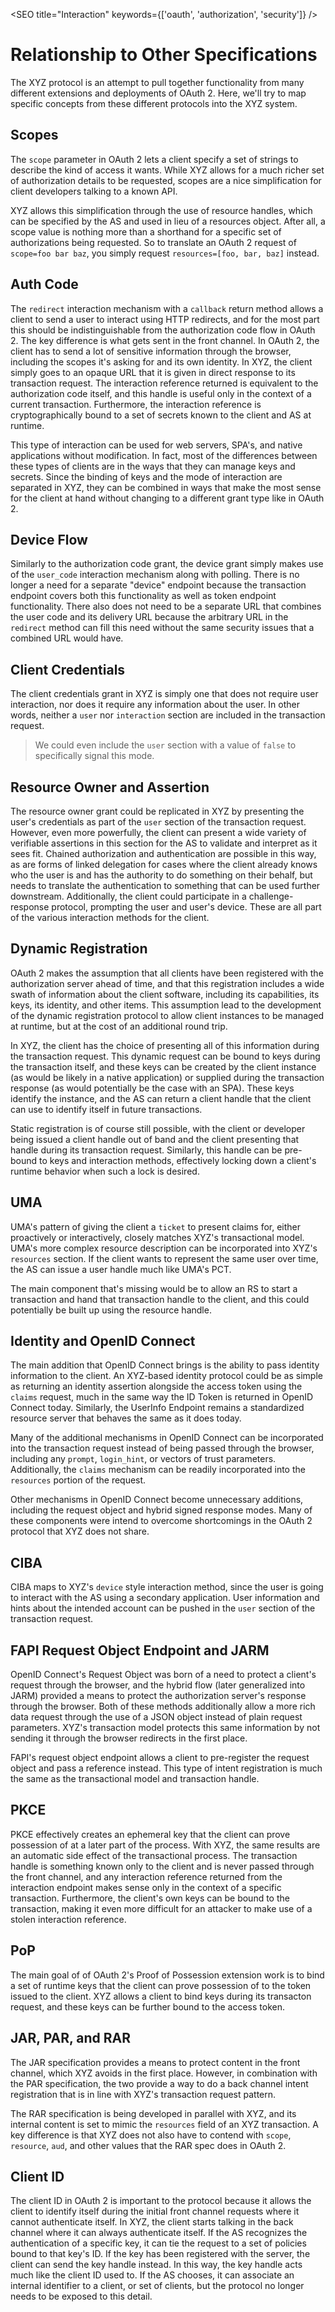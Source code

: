 
<SEO title="Interaction" keywords={['oauth', 'authorization', 'security']} />

# Relationship to Other Specifications

The XYZ protocol is an attempt to pull together functionality from many different extensions and deployments of OAuth 2. Here, we'll try to map specific concepts from these different protocols into the XYZ system. 

## Scopes

The `scope` parameter in OAuth 2 lets a client specify a set of strings to describe the kind of access it wants. While XYZ allows for a much richer set of authorization details to be requested, scopes are a nice simplification for client developers talking to a known API.

XYZ allows this simplification through the use of resource handles, which can be specified by the AS and used in lieu of a resources object. After all, a scope value is nothing more than a shorthand for a specific set of authorizations being requested. So to translate an OAuth 2 request of `scope=foo bar baz`, you simply request `resources=[foo, bar, baz]` instead.

## Auth Code

The `redirect` <Link to="/interaction">interaction mechanism</Link> with a `callback` return method allows a client to send a user to interact using HTTP redirects, and for the most part this should be indistinguishable from the authorization code flow in OAuth 2. The key difference is what gets sent in the front channel. In OAuth 2, the client has to send a lot of sensitive information through the browser, including the scopes it's asking for and its own identity. In XYZ, the client simply goes to an opaque URL that it is given in direct response to its transaction request. The interaction reference returned is equivalent to the authorization code itself, and this handle is useful only in the context of a current transaction. Furthermore, the interaction reference is cryptographically bound to a set of secrets known to the client and AS at runtime.

This type of interaction can be used for web servers, SPA's, and native applications without modification. In fact, most of the differences between these types of clients are in the ways that they can manage keys and secrets. Since the binding of keys and the mode of interaction are separated in XYZ, they can be combined in ways that make the most sense for the client at hand without changing to a different grant type like in OAuth 2.

## Device Flow

Similarly to the authorization code grant, the device grant simply makes use of the `user_code` <Link to="/interaction">interaction mechanism</Link> along with polling. There is no longer a need for a separate "device" endpoint because the transaction endpoint covers both this functionality as well as token endpoint functionality. There also does not need to be a separate URL that combines the user code and its delivery URL because the arbitrary URL in the `redirect` method can fill this need without the same security issues that a combined URL would have.

## Client Credentials

The client credentials grant in XYZ is simply one that does not require user interaction, nor does it require any information about the user. In other words, neither a `user` nor `interaction` section are included in the <Link to="/transactionrequest">transaction request</Link>. 

> We could even include the `user` section with a value of `false` to specifically signal this mode.

## Resource Owner and Assertion

The resource owner grant could be replicated in XYZ by presenting the user's credentials as part of the `user` section of the transaction request. However, even more powerfully, the client can present a wide variety of verifiable assertions in this section for the AS to validate and interpret as it sees fit. Chained authorization and authentication are possible in this way, as are forms of linked delegation for cases where the client already knows who the user is and has the authority to do something on their behalf, but needs to translate the authentication to something that can be used further downstream. Additionally, the client could participate in a challenge-response protocol, prompting the user and user's device. These are all part of the various <Link to="/interaction">interaction methods</Link> for the client.

## Dynamic Registration

OAuth 2 makes the assumption that all clients have been registered with the authorization server ahead of time, and that this registration includes a wide swath of information about the client software, including its capabilities, its keys, its identity, and other items. This assumption lead to the development of the dynamic registration protocol to allow client instances to be managed at runtime, but at the cost of an additional round trip.

In XYZ, the client has the choice of presenting all of this information during the transaction request. This dynamic request can be bound to keys during the transaction itself, and these keys can be created by the client instance (as would be likely in a native application) or supplied during the transaction response (as would potentially be the case with an SPA). These keys identify the instance, and the AS can return a client handle that the client can use to identify itself in future transactions. 

Static registration is of course still possible, with the client or developer being issued a client handle out of band and the client presenting that handle during its transaction request. Similarly, this handle can be pre-bound to keys and interaction methods, effectively locking down a client's runtime behavior when such a lock is desired. 

## UMA

UMA's pattern of giving the client a `ticket` to present claims for, either proactively or interactively, closely matches XYZ's transactional model. UMA's more complex resource description can be incorporated into XYZ's `resources` section. If the client wants to represent the same user over time, the AS can issue a user handle much like UMA's PCT. 

The main component that's missing would be to allow an RS to start a transaction and hand that transaction handle to the client, and this could potentially be built up using the resource handle. 

## Identity and OpenID Connect

The main addition that OpenID Connect brings is the ability to pass identity information to the client. An XYZ-based identity protocol could be as simple as returning an identity assertion alongside the access token using the `claims` request, much in the same way the ID Token is returned in OpenID Connect today. Similarly, the UserInfo Endpoint remains a standardized resource server that behaves the same as it does today.

Many of the additional mechanisms in OpenID Connect can be incorporated into the transaction request instead of being passed through the browser, including any `prompt`, `login_hint`, or vectors of trust parameters. Additionally, the `claims` mechanism can be readily incorporated into the `resources` portion of the request. 

Other mechanisms in OpenID Connect become unnecessary additions, including the request object and hybrid signed response modes. Many of these components were intend to overcome shortcomings in the OAuth 2 protocol that XYZ does not share. 

## CIBA

CIBA maps to XYZ's `device` style interaction method, since the user is going to interact with the AS using a secondary application. User information and hints about the intended account can be pushed in the `user` section of the transaction request. 

## FAPI Request Object Endpoint and JARM

OpenID Connect's Request Object was born of a need to protect a client's request through the browser, and the hybrid flow (later generalized into JARM) provided a means to protect the authorization server's response through the browser. Both of these methods additionally allow a more rich data request through the use of a JSON object instead of plain request parameters. XYZ's transaction model protects this same information by not sending it through the browser redirects in the first place. 

FAPI's request object endpoint allows a client to pre-register the request object and pass a reference instead. This type of intent registration is much the same as the transactional model and transaction handle. 

## PKCE

PKCE effectively creates an ephemeral key that the client can prove possession of at a later part of the process. With XYZ, the same results are an automatic side effect of the transactional process. The transaction handle is something known only to the client and is never passed through the front channel, and any interaction reference returned from the interaction endpoint makes sense only in the context of a specific transaction. Furthermore, the client's own keys can be bound to the transaction, making it even more difficult for an attacker to make use of a stolen interaction reference. 

## PoP

The main goal of of OAuth 2's Proof of Possession extension work is to bind a set of runtime keys that the client can prove possession of to the token issued to the client. XYZ allows a client to bind keys during its transacton request, and these keys can be further bound to the access token. 

## JAR, PAR, and RAR

The JAR specification provides a means to protect content in the front channel, which XYZ avoids in the first place. However, in combination with the PAR specification, the two provide a way to do a back channel intent registration that is in line with XYZ's <Link to="/transactionrequest">transaction request</Link> pattern. 

The RAR specification is being developed in parallel with XYZ, and its internal content is set to mimic the `resources` field of an XYZ transaction. A key difference is that XYZ does not also have to contend with `scope`, `resource`, `aud`, and other values that the RAR spec does in OAuth 2.

## Client ID

The client ID in OAuth 2 is important to the protocol because it allows the client to identify itself during the initial front channel requests where it cannot authenticate itself. In XYZ, the client starts talking in the back channel where it can always authenticate itself. If the AS recognizes the authentication of a specific key, it can tie the request to a set of policies bound to that key's ID. If the key has been registered with the server, the client can send the key handle instead. In this way, the key handle acts much like the client ID used to. If the AS chooses, it can associate an internal identifier to a client, or set of clients, but the protocol no longer needs to be exposed to this detail.
